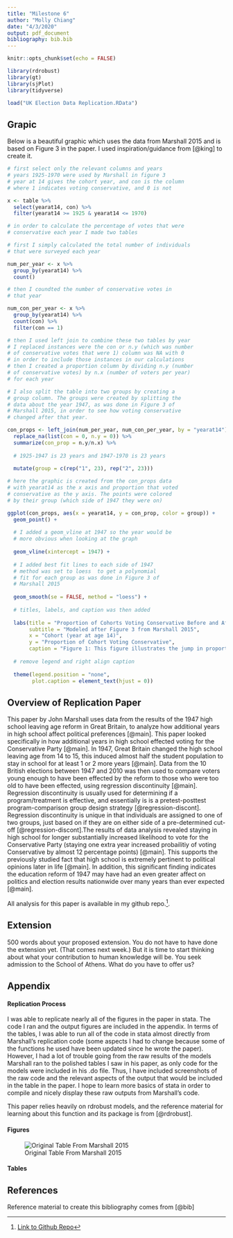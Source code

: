 ```yaml
---
title: "Milestone 6"
author: "Molly Chiang"
date: "4/3/2020"
output: pdf_document
bibliography: bib.bib
---
```


```r
knitr::opts_chunk$set(echo = FALSE)

library(rdrobust)
library(gt)
library(sjPlot)
library(tidyverse)

load("UK Election Data Replication.RData")

```

## Grapic 
Below is a beautiful graphic which uses the data from Marshall 2015 and is based on Figure 3 in the paper. I used inspiration/guidance from [@king] to create it. 
 
```r

# first select only the relevant columns and years 
# years 1925-1970 were used by Marshall in figure 3
# year at 14 gives the cohort year, and con is the column
# where 1 indicates voting conservative, and 0 is not

x <- table %>%
  select(yearat14, con) %>%
  filter(yearat14 >= 1925 & yearat14 <= 1970)

# in order to calculate the percentage of votes that were
# conservative each year I made two tables

# first I simply calculated the total number of individuals
# that were surveyed each year

num_per_year <- x %>%
  group_by(yearat14) %>%
  count()

# then I coundted the number of conservative votes in
# that year 

num_con_per_year <- x %>%
  group_by(yearat14) %>%
  count(con) %>%
  filter(con == 1)

# then I used left join to combine these two tables by year
# I replaced instances were the con or n.y (which was number
# of conservative votes that were 1) column was NA with 0 
# in order to include those instances in our calculations
# then I created a proportion column by dividing n.y (number
# of conservative votes) by n.x (number of voters per year)
# for each year

# I also split the table into two groups by creating a 
# group column. The groups were created by splitting the
# data about the year 1947, as was done in Figure 3 of 
# Marshall 2015, in order to see how voting conservative 
# changed after that year. 

con_props <- left_join(num_per_year, num_con_per_year, by = "yearat14") %>%
  replace_na(list(con = 0, n.y = 0)) %>%
  summarize(con_prop = n.y/n.x) %>%
  
  # 1925-1947 is 23 years and 1947-1970 is 23 years
  
  mutate(group = c(rep("1", 23), rep("2", 23)))

```

```r

# here the graphic is created from the con_props data
# with yearat14 as the x axis and proportion that voted
# conservative as the y axis. The points were colored
# by their group (which side of 1947 they were on)

ggplot(con_props, aes(x = yearat14, y = con_prop, color = group)) + 
  geom_point() +
  
  # I added a geom_vline at 1947 so the year would be 
  # more obvious when looking at the graph
  
  geom_vline(xintercept = 1947) + 
  
  # I added best fit lines to each side of 1947
  # method was set to loess  to get a polynomial
  # fit for each group as was done in Figure 3 of
  # Marshall 2015
  
  geom_smooth(se = FALSE, method = "loess") +
  
  # titles, labels, and caption was then added
  
  labs(title = "Proportion of Cohorts Voting Conservative Before and After 1947",
       subtitle = "Modeled after Figure 3 from Marshall 2015",
       x = "Cohort (year at age 14)",
       y = "Proportion of Cohort Voting Conservative",
       caption = "Figure 1: This figure illustrates the jump in proportion of a cohort, or class, of British individuals (classified by the year at \nwhich they were 14), after the education reform in 1947 which increased the year at which you could legally leave high \nschool from 14 to 15.") +
  
  # remove legend and right align caption
  
  theme(legend.position = "none",
        plot.caption = element_text(hjust = 0))

```


## Overview of Replication Paper

This paper by John Marshall uses data from the results of the 1947 high school leaving age reform in Great Britain, to analyze how additional years in high school affect political preferences [@main]. This paper looked specifically in how additional years in high school effected voting for the Conservative Party [@main]. In 1947, Great Britain changed the high school leaving age from 14 to 15, this induced almost half the student population to stay in school for at least 1 or 2 more years [@main]. Data from the 10 British elections between 1947 and 2010 was then used to compare voters young enough to have been effected by the reform to those who were too old to have been effected, using regression discontinuity [@main]. Regression discontinuity is usually used for determining if a program/treatment is effective, and essentially is is a pretest-posttest program-comparison group design strategy [@regression-discont]. Regression discontinuity is unique in that individuals are assigned to one of two groups, just based on if they are on either side of a pre-determined cut-off [@regression-discont].The results of data analysis revealed staying in high school for longer substantially increased likelihood to vote for the Conservative Party (staying one extra year increased probailitiy of voting Conservative by almost 12 percentage points) [@main]. This supports the previously studied fact that high school is extremely pertinent to political opinions later in life [@main]. In addition, this significant finding indicates the education reform of 1947 may have had an even greater affect on politics and election results nationwide over many years than ever expected [@main]. 

All analysis for this paper is available in my github repo.^[[Link to Github Repo](https://github.com/mollyechiang/1006_milestone_5)].


## Extension

500 words about your proposed extension. You do not have to have done the extension yet. (That comes next week.) But it is time to start thinking about what your contribution to human knowledge will be. You seek admission to the School of Athens. What do you have to offer us?


## Appendix

#### Replication Process

I was able to replicate nearly all of the figures in the paper in stata. The code I ran and the output figures are included in the appendix. In terms of the tables, I was able to run all of the code in stata almost directly from Marshall's replication code (some aspects I had to change because some of the functions he used have been updated since he wrote the paper). However, I had a lot of trouble going from the raw results of the models Marshall ran to the polished tables I saw in his paper, as only code for the models were included in his .do file. Thus, I have included screenshots of the raw code and the relevant aspects of the output that would be included in the table in the paper. I hope to learn more basics of stata in order to compile and nicely display these raw outputs from Marshall's code.

This paper relies heavily on rdrobust models, and the reference material for learning about this function and its package is from [@rdrobust].


#### Figures 

<p>
![Original Table From Marshall 2015](image.png)
</p>

#### Tables


\newpage 

## References

Reference material to create this bibliography comes from [@bib]







